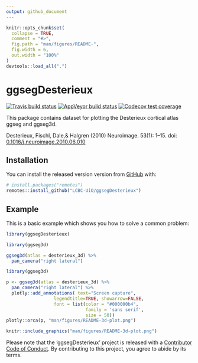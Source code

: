 ```yaml
---
output: github_document
---
```


<!-- README.md is generated from README.Rmd. Please edit that file -->

```r
knitr::opts_chunk$set(
  collapse = TRUE,
  comment = "#>",
  fig.path = "man/figures/README-",
  fig.width = 6,
  out.width = "100%"
)
devtools::load_all(".")
```

# ggsegDesterieux

<!-- badges: start -->
[![Travis build status](https://travis-ci.com/LCBC-UiO/ggsegDesterieux.svg?branch=master)](https://travis-ci.com/LCBC-UiO/ggsegDesterieux)
[![AppVeyor build status](https://ci.appveyor.com/api/projects/status/github/LCBC-UiO/ggsegDesterieux?branch=master&svg=true)](https://ci.appveyor.com/project/LCBC-UiO/ggsegDesterieux)
[![Codecov test coverage](https://codecov.io/gh/LCBC-UiO/ggsegDesterieux/branch/master/graph/badge.svg)](https://codecov.io/gh/LCBC-UiO/ggsegDesterieux?branch=master)
<!-- badges: end -->

This package contains dataset for plotting the Desterieux cortical atlas ggseg and ggseg3d. 

Desterieux, Fischl, Dale,& Halgren (2010) Neuroimage. 53(1): 1–15. doi: [0.1016/j.neuroimage.2010.06.010](https://www.ncbi.nlm.nih.gov/pmc/articles/PMC2937159/)

## Installation

You can install the released version version from [GitHub](https://github.com/) with:

```r
# install.packages("remotes")
remotes::install_github("LCBC-UiO/ggsegDesterieux")
```

## Example

This is a basic example which shows you how to solve a common problem:
```r
library(ggsegDesterieux)
```

<!-- ```{r, fig.height=10} -->
<!-- library(ggseg) -->

<!-- ggseg(atlas = desterieux, mapping = aes(fill = region)) + -->
<!--   scale_fill_brain("desterieux", package = "ggsegDesterieux") + -->
<!--   theme(legend.position = "bottom", -->
<!--         legend.text = element_text(size = 7)) + -->
<!--   guides(fill = guide_legend(ncol = 2)) -->

<!-- ``` -->

```r
library(ggseg3d)

ggseg3d(atlas = desterieux_3d) %>% 
  pan_camera("right lateral")
```

```r
library(ggseg3d)

p <- ggseg3d(atlas = desterieux_3d) %>%
  pan_camera("right lateral") %>%
  plotly::add_annotations( text="Screen capture",
                  legendtitle=TRUE, showarrow=FALSE,
                  font = list(color = "#000000b4",
                              family = 'sans serif',
                              size = 50))
plotly::orca(p, "man/figures/README-3d-plot.png")
```

```r
knitr::include_graphics("man/figures/README-3d-plot.png")
```

Please note that the 'ggsegDesterieux' project is released with a
[Contributor Code of Conduct](CODE_OF_CONDUCT.md).
By contributing to this project, you agree to abide by its terms.
